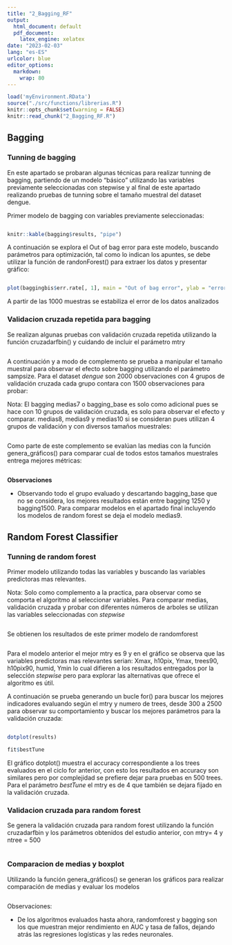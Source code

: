 ```yaml
---
title: "2_Bagging_RF"
output:
  html_document: default
  pdf_document: 
    latex_engine: xelatex
date: "2023-02-03"
lang: "es-ES"
urlcolor: blue
editor_options: 
  markdown: 
    wrap: 80
---
```


```r
load('myEnvironment.RData')
source("./src/functions/librerias.R")
knitr::opts_chunk$set(warning = FALSE) 
knitr::read_chunk("2_Bagging_RF.R")
```

\normalsize

## Bagging

### Tunning de bagging

En este apartado se probaran algunas técnicas para realizar tunning de bagging,
partiendo de un modelo "básico" utilizando las variables previamente
seleccionadas con stepwise y al final de este apartado realizando pruebas de
tunning sobre el tamaño muestral del dataset dengue.

Primer modelo de bagging con variables previamente seleccionadas:

\tiny

```r
```

```r
knitr::kable(bagging$results, "pipe")
```

\normalsize

A continuación se explora el Out of bag error para este modelo, buscando
parámetros para optimización, tal como lo indican los apuntes, se debe utilizar
la función de randonForest() para extraer los datos y presentar gráfico:

\tiny

```r
```

```r
plot(baggingbis$err.rate[, 1], main = "Out of bag error", ylab = "error")
```

\normalsize

A partir de las 1000 muestras se estabiliza el error de los datos analizados

### Validacion cruzada repetida para bagging

Se realizan algunas pruebas con validación cruzada repetida utilizando la
función cruzadarfbin() y cuidando de incluir el parámetro mtry \tiny

```r
```

\normalsize

A continuación y a modo de complemento se prueba a manipular el tamaño muestral
para observar el efecto sobre bagging utilizando el parámetro sampsize. Para el
dataset *dengue* son 2000 observaciones con 4 grupos de validación cruzada cada
grupo contara con 1500 observaciones para probar:

Nota: El bagging medias7 o bagging_base es solo como adicional pues se hace con
10 grupos de validación cruzada, es solo para observar el efecto y comparar.
medias8, medias9 y medias10 si se consideran pues utilizan 4 grupos de
validación y con diversos tamaños muestrales:

\tiny

```r
```

\normalsize

Como parte de este complemento se evalúan las medias con la función
genera_gráficos() para comparar cual de todos estos tamaños muestrales entrega
mejores métricas:

\tiny

```r
```

\normalsize

**Observaciones**

-   Observando todo el grupo evaluado y descartando bagging_base que no se considera, los mejores
    resultados están entre bagging 1250 y bagging1500. Para comparar modelos en
    el apartado final incluyendo los modelos de random forest se deja el modelo
    medias9.

## Random Forest Classifier

### Tunning de random forest

Primer modelo utilizando todas las variables y buscando las variables
predictoras mas relevantes.

Nota: Solo como complemento a la practica, para observar como se comporta el
algoritmo al seleccionar variables. Para comparar medias, validación cruzada y
probar con diferentes números de arboles se utilizan las variables seleccionadas
con *stepwise*

\tiny

```r
```

\normalsize

Se obtienen los resultados de este primer modelo de randomforest

```r

```

Para el modelo anterior el mejor mtry es 9 y en el gráfico se observa que las
variables predictoras mas relevantes serian: Xmax, h10pix, Ymax, trees90,
h10pix90, humid, Ymin lo cual difieren a los resultados entregados por la
selección *stepwise* pero para explorar las alternativas que ofrece el algoritmo
es útil.

\normalsize

A continuación se prueba generando un bucle for() para buscar los mejores
indicadores evaluando según el mtry y numero de trees, desde 300 a 2500 para
observar su comportamiento y buscar los mejores parámetros para la validación
cruzada:

\tiny

```r
```

\tiny

```r
dotplot(results)
```

```r
fit$bestTune
```

\normalsize

El gráfico dotplot() muestra el accuracy correspondiente a los trees evaluados
en el ciclo for anterior, con esto los resultados en accuracy son similares pero
por complejidad se prefiere dejar para pruebas en 500 trees. Para el parámetro
*bestTune* el mtry es de 4 que también se dejara fijado en la validación
cruzada.

### Validacion cruzada para random forest

Se genera la validación cruzada para random forest utilizando la función
cruzadarfbin y los parámetros obtenidos del estudio anterior, con mtry= 4 y
ntree = 500

\tiny

```r
```

\normalsize
### Comparacion de medias y boxplot

Utilizando la función genera_gráficos() se generan los gráficos para realizar
comparación de medias y evaluar los modelos
\tiny
```r
```
\normalsize
Observaciones:

-  De los algoritmos evaluados hasta ahora, randomforest y bagging son los que muestran mejor rendimiento en AUC y tasa de fallos, dejando atrás las regresiones logísticas y las redes neuronales.
